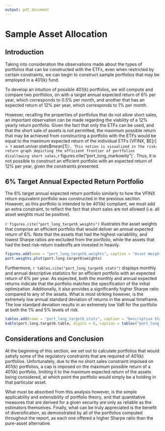 ```yaml
---
output: pdf_document
---
```


# Sample Asset Allocation

## Introduction

Taking into consideration the observations made about the types of portfolios that can be constructed with the ETFs, even when restricted by certain constraints, we can begin to construct sample portfolios that may be employed in a 401(k) fund.

To develop an intuition of possible 401(k) portfolios, we will compute and compare two portfolios, on with a target annual expected return of 6% per year, which corresponds to 0.5% per month, and another that has an expected return of 12% per year, which corresponds to 1% per month.

However, recalling the properties of portfolios that do not allow short sales, an important observation can be made regarding the viability of a 12% yearly return portfolio. Given the fact that only the ETFs can be used, and that the short sale of assets is not permitted, the maximum possible return that may be achieved from constructing a portfolio with the ETFs would be equal to the maximum expected return of the individual ETFs (VFINX, $E[r] = `r asset.univar.stats$mean[1]`). This notion is visualized in the risk-return graph depicting the efficient frontier of portfolios disallowing short sales, `r figures.cite("port_long_markowitz")`. Thus, it is not possible to construct an efficient portfolio with an expected return of 12% per year, given the constraints presented.

## 6% Target Annual Expected Return Portfolio

The 6% target annual expected return portfolio similarly to how the VFINX return equivalent portfolio was constructed in the previous section. However, as this portfolio is intended to be 401(k) compliant, we must add an extra constraint, to reflect the fact that short sales are not allowed (i.e. all asset weights must be positive).

\begin{gather*}
	\min_{\mathbf{x}} \sigma_p = \mathbf{x}^\intercal \times \boldsymbol{\Sigma} \times \mathbf{x} \\
	\text{subject to } \mathbf{x}^\intercal \cdot \mathbf{1} = 1 \\
	\boldsymbol{\mu} \cdot \mathbf{x} = 0.005 \\
	\mathbf{x_i} > 0 , \,\, \forall \, i
\end{gather*}


`r figures.cite("port_long_target6_weights")` illustrates the asset weights that comprise an efficient portfolio that would deliver an annual expected return of 6%. Note that the assets that had the highest variablility, and lowest Sharpe ratios are excluded from the portfolio, while the assets that had the best risk-return tradeoffs are invested in heavily.

```r
figures.add(name = "port_long_target6_weights", caption = "Asset Weights of an Efficient Portfolio with a Target Annual Expected Return of 6% not allowing Short Sales")
port.weights.plot(port.long.target6$weights)
```

Furthermore, `r tables.cite("port_long_target6_stats")` displays monthly and annual descriptive statistics for an efficient portfolio with an expected return of 6% per year. As expected, both the monthly and annual expected returns indicate that the portfolio matches the specification of the initial optimization. Additionally, it also provides a significantly higher Sharpe ratio compared to any of the assets. What is most striking however, is the extremely low annual standard deviation of returns in the annual timeframe. The low standard deviation results in an extremely low VaR for the portfolio at both the 1% and 5% levels of risk.

```r
tables.add(name = "port_long_target6_stats", caption = "Descriptive Statistics for the Efficient Portfolio with an Annual Expected Return of 6% not allowing Short Sales")
kable(port.long.target6.table, digits = 6, caption = tables("port_long_target6_stats"))
```

## Considerations and Conclusion

At the beginning of this section, we set out to calculate portfolios that would satisfy some of the regulatory constraints that are required of 401(k) portfolios. Unfortunately, due to the no short sales constraint imposed on 401(k) portfolios, a cap is imposed on the maximum possible return of a 401(k) portfolio, limiting it to the maximum expected return of the assets being considered, at which point the portfolio would simply be a holding in that particular asset.

What must be absorbed from this analysis however, is the simple applicability and extensibility of portfolio theory, and that quantitative measures that are derived for a given security are only as reliable as the estimators themselves. Finally, what can be truly appreciated is the benefit of diversification, as demonstrated by all of the portfolios computed throughout the report, as each one offered a higher Sharpe ratio than the pure-asset alternative.
